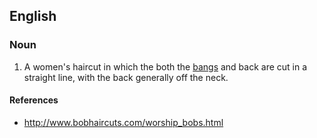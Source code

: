 ==English==

===Noun===
#A women's haircut in which the both the [[bangs]] and back are cut in a straight line, with the back generally off the neck.

====References====

*http://www.bobhaircuts.com/worship_bobs.html